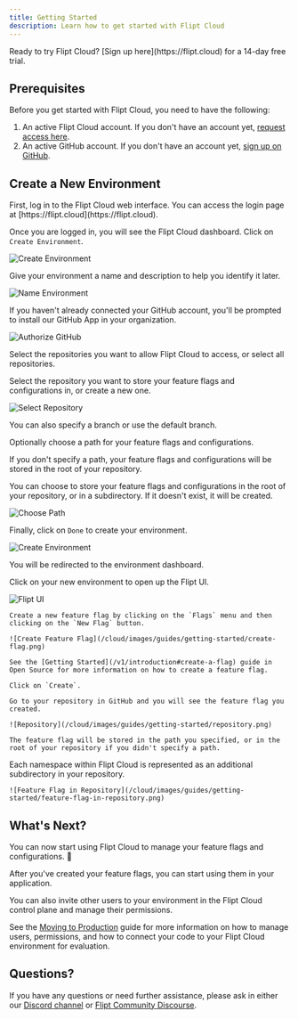 ```yaml
---
title: Getting Started
description: Learn how to get started with Flipt Cloud
---
```


<Info>
  Ready to try Flipt Cloud? [Sign up here](https://flipt.cloud) for a 14-day
  free trial.
</Info>

## Prerequisites

Before you get started with Flipt Cloud, you need to have the following:

1. An active Flipt Cloud account. If you don't have an account yet, [request access here](https://flipt.cloud).
2. An active GitHub account. If you don't have an account yet, [sign up on GitHub](https://github.com).

## Create a New Environment

<Steps>
  <Step title="Login to Cloud">
  First, log in to the Flipt Cloud web interface. You can access the login page at [https://flipt.cloud](https://flipt.cloud).
  
  </Step>
  <Step title="Create a New Environment">

Once you are logged in, you will see the Flipt Cloud dashboard. Click on `Create Environment`.

![Create Environment](/cloud/images/guides/getting-started/dashboard.png)

  </Step>

  <Step title="Name Your Environment">

Give your environment a name and description to help you identify it later.

![Name Environment](/cloud/images/guides/getting-started/environment-form.png)

  </Step>

  <Step title="Authorize GitHub">

If you haven't already connected your GitHub account, you'll be prompted to install our GitHub App in your organization.

![Authorize GitHub](/cloud/images/guides/getting-started/authorize-github.png)

Select the repositories you want to allow Flipt Cloud to access, or select all repositories.

  </Step>

  <Step title="Select a Repository">

Select the repository you want to store your feature flags and configurations in, or create a new one.

![Select Repository](/cloud/images/guides/getting-started/select-repository.png)

You can also specify a branch or use the default branch.

  </Step>

  <Step title="(Optional) Choose a Path">

Optionally choose a path for your feature flags and configurations.

<Note>
  If you don't specify a path, your feature flags and configurations will be
  stored in the root of your repository.
</Note>

You can choose to store your feature flags and configurations in the root of your repository, or in a subdirectory. If it doesn't exist, it will be created.

![Choose Path](/cloud/images/guides/getting-started/choose-path.png)

  </Step>

  <Step title="Create Environment">

Finally, click on `Done` to create your environment.

![Create Environment](/cloud/images/guides/getting-started/done.png)

  </Step>

  <Step title="Environment Created">

You will be redirected to the environment dashboard.

Click on your new environment to open up the Flipt UI.

![Flipt UI](/cloud/images/guides/getting-started/flipt-ui.png)

  </Step>

  <Step title="Create a Feature Flag">

    Create a new feature flag by clicking on the `Flags` menu and then clicking on the `New Flag` button.

    ![Create Feature Flag](/cloud/images/guides/getting-started/create-flag.png)

    See the [Getting Started](/v1/introduction#create-a-flag) guide in Open Source for more information on how to create a feature flag.

    Click on `Create`.

  </Step>

  <Step title="Go to your Repository">

    Go to your repository in GitHub and you will see the feature flag you created.

    ![Repository](/cloud/images/guides/getting-started/repository.png)

    The feature flag will be stored in the path you specified, or in the root of your repository if you didn't specify a path.

<Tip>
  Each namespace within Flipt Cloud is represented as an additional subdirectory
  in your repository.
</Tip>

    ![Feature Flag in Repository](/cloud/images/guides/getting-started/feature-flag-in-repository.png)

  </Step>
</Steps>

## What's Next?

You can now start using Flipt Cloud to manage your feature flags and configurations. 🎉

After you've created your feature flags, you can start using them in your application.

You can also invite other users to your environment in the Flipt Cloud control plane and manage their permissions.

See the [Moving to Production](/cloud/guides/production) guide for more information on how to manage users, permissions, and how to connect your code to your Flipt Cloud environment for evaluation.

## Questions?

If you have any questions or need further assistance, please ask in either our [Discord channel](https://flipt.io/discord) or [Flipt Community Discourse](https://community.flipt.io/c/flipt-cloud/6).
